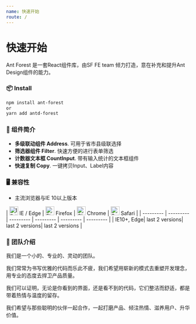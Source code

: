 ```yaml
---
name: 快速开始
route: /
---
```


# 快速开始

Ant Forest 是一套React组件库，由SF FE team 倾力打造，意在补充和提升Ant Design组件的能力。

### 📦 Install

```bash
npm install ant-forest
or
yarn add antd-forest
```

### 🔖 组件简介

- **多级联动组件 Address**. 可用于省市县级联选择
- **筛选器组件 Filter**. 快速方便的进行表单筛选
- **计数器文本框 CountInput**. 带有输入统计的文本框组件
- **快速复制 Copy**. 一键拷贝Input、Label内容

### 🖥 兼容性

* 主流浏览器与IE 10以上版本

| <img src="https://raw.githubusercontent.com/alrra/browser-logos/master/src/edge/edge_48x48.png" alt="IE / Edge" width="24px" height="24px" /> IE / Edge | <img src="https://raw.githubusercontent.com/alrra/browser-logos/master/src/firefox/firefox_48x48.png" alt="Firefox" width="24px" height="24px" /> Firefox | <img src="https://raw.githubusercontent.com/alrra/browser-logos/master/src/chrome/chrome_48x48.png" alt="Chrome" width="24px" height="24px" /> Chrome | <img src="https://raw.githubusercontent.com/alrra/browser-logos/master/src/safari/safari_48x48.png" alt="Safari" width="24px" height="24px" /> Safari |
| --------- | --------- | --------- | --------- | --------- | --------- |
| IE10+, Edge| last 2 versions| last 2 versions| last 2 versions |

### 👷 团队介绍

我们是一个小的、专业的、灵动的团队。

我们常常为书写优雅的代码而乐此不疲，我们希望用崭新的模式去重塑开发理念，用专业的态度去捍卫产品质量。

我们可以证明，无论是你看到的界面，还是看不到的代码，它们整洁而舒适，都是带着热情与温度的留存。

我们希望与那些聪明的伙伴一起合作，一起打磨产品、倾注热情、滋养用户、升华价值。